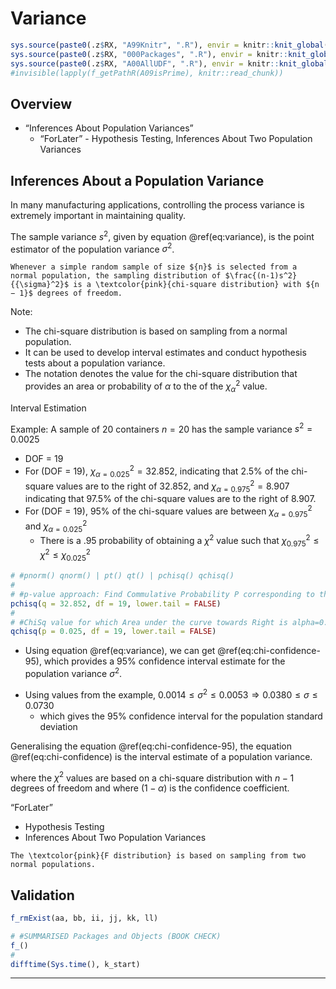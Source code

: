 # Variance {#c11}

```r
sys.source(paste0(.z$RX, "A99Knitr", ".R"), envir = knitr::knit_global())
sys.source(paste0(.z$RX, "000Packages", ".R"), envir = knitr::knit_global())
sys.source(paste0(.z$RX, "A00AllUDF", ".R"), envir = knitr::knit_global())
#invisible(lapply(f_getPathR(A09isPrime), knitr::read_chunk))
```

## Overview

- "Inferences About Population Variances"
  - "ForLater" - Hypothesis Testing, Inferences About Two Population Variances 


## Inferences About a Population Variance 

In many manufacturing applications, controlling the process variance is extremely important in maintaining quality.

The sample variance ${s^2}$, given by equation \@ref(eq:variance), is the point estimator of the population variance ${\sigma}^2$.

\begin{equation}
  s^2 = \frac{\sum {(x_i - {\overline{x}})}^2}{n-1}
  (\#eq:variance)
\end{equation}


```definition
Whenever a simple random sample of size ${n}$ is selected from a normal population, the sampling distribution of $\frac{(n-1)s^2}{{\sigma}^2}$ is a \textcolor{pink}{chi-square distribution} with ${n − 1}$ degrees of freedom.
```

Note:

- The chi-square distribution is based on sampling from a normal population.
- It can be used to develop interval estimates and conduct hypothesis tests about a population variance.
- The notation \textcolor{pink}{${\chi_{\alpha}^2}$} denotes the value for the chi-square distribution that provides an area or probability of ${\alpha}$ to the \textcolor{pink}{right} of the ${\chi_{\alpha}^2}$ value. 


Interval Estimation

Example: A sample of 20 containers ${n =20}$ has the sample variance ${s^2} = 0.0025$ 

- DOF = 19
- For (DOF = 19), ${\chi_{\alpha = 0.025}^2} = 32.852$, indicating that 2.5% of the chi-square values are to the right of 32.852, and ${\chi_{\alpha = 0.975}^2} = 8.907$ indicating that 97.5% of the chi-square values are to the right of 8.907.
- For (DOF = 19), 95% of the chi-square values are between ${\chi_{\alpha = 0.975}^2}$ and ${\chi_{\alpha = 0.025}^2}$ 
  - There is a .95 probability of obtaining a ${\chi^2}$ value such that ${\chi_{0.975}^2} \leq {\chi^2} \leq{\chi_{0.025}^2}$

```r
# #pnorm() qnorm() | pt() qt() | pchisq() qchisq()
#
# #p-value approach: Find Commulative Probability P corresponding to the given ChiSq & DOF=59
pchisq(q = 32.852, df = 19, lower.tail = FALSE)
#
# #ChiSq value for which Area under the curve towards Right is alpha=0.025 & DOF=19 #32.852
qchisq(p = 0.025, df = 19, lower.tail = FALSE)
```

- Using equation \@ref(eq:variance), we can get \@ref(eq:chi-confidence-95), which provides a 95% confidence interval estimate for the population variance ${\sigma}^2$.

\begin{equation}
  \frac{(n-1)s^2}{{\chi_{0.025}^2}} \leq {\sigma}^2 \leq \frac{(n-1)s^2}{{\chi_{0.975}^2}}
  (\#eq:chi-confidence-95)
\end{equation}

- Using values from the example, $0.0014 \leq {\sigma}^2 \leq 0.0053 \Rightarrow 0.0380 \leq {\sigma} \leq 0.0730$
  - which gives the 95% confidence interval for the population standard deviation

Generalising the equation \@ref(eq:chi-confidence-95), the equation \@ref(eq:chi-confidence) is the interval estimate of a population variance.

\begin{equation}
  \frac{(n-1)s^2}{{\chi_{{\alpha}/2}^2}} \leq {\sigma}^2 \leq \frac{(n-1)s^2}{{\chi_{{1-\alpha}/2}^2}}
  (\#eq:chi-confidence)
\end{equation}

where the ${\chi^2}$ values are based on a chi-square distribution with ${n-1}$ degrees of freedom and where $(1 − {\alpha})$ is the confidence coefficient.



"ForLater" 

- Hypothesis Testing
- Inferences About Two Population Variances 

```definition
The \textcolor{pink}{F distribution} is based on sampling from two normal populations.
```


## Validation {.unlisted .unnumbered .tabset .tabset-fade}

```r
f_rmExist(aa, bb, ii, jj, kk, ll)
```

```r
# #SUMMARISED Packages and Objects (BOOK CHECK)
f_()
#
difftime(Sys.time(), k_start)
```

****
